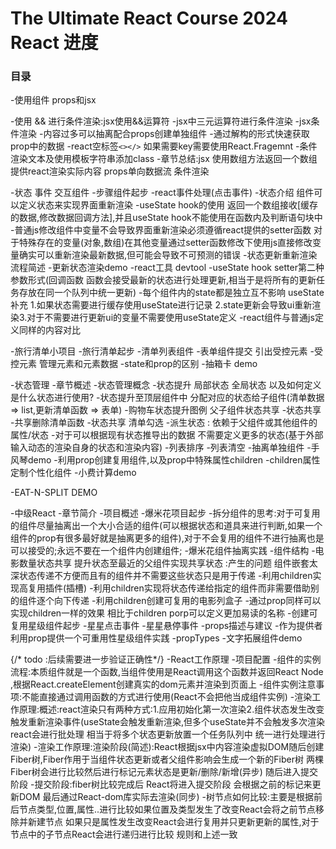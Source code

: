 # The Ultimate React Course 2024 React 进度

### 目录

-使用组件 props和jsx

  -使用 && 进行条件渲染:jsx使用&&运算符
  -jsx中三元运算符进行条件渲染
  -jsx条件渲染
  -内容过多可以抽离配合props创建单独组件
  -通过解构的形式快速获取prop中的数据
  -react空标签`<></>` 如果需要key需要使用React.Fragemnt
  -条件渲染文本及使用模板字符串添加class
  -章节总结:jsx 使用数组方法返回一个数组提供react渲染实际内容 props单向数据流 条件渲染

-状态 事件 交互组件
  -步骤组件起步
  -react事件处理(点击事件)
  -状态介绍 组件可以定义状态来实现界面重新渲染
  -useState hook的使用 返回一个数组接收[缓存的数据,修改数据回调方法],并且useState hook不能使用在函数内及判断语句块中
  -普通js修改组件中变量不会导致界面重新渲染必须遵循react提供的setter函数 对于特殊存在的变量(对象,数组)在其他变量通过setter函数修改下使用js直接修改变量确实可以重新渲染最新数据,但可能会导致不可预测的错误
  -状态更新重新渲染流程简述
  -更新状态渲染demo
  -react工具 devtool
  -useState hook setter第二种参数形式(回调函数 函数会接受最新的状态进行处理更新,相当于是将所有的更新任务存放在同一个队列中统一更新)
  -每个组件内的state都是独立互不影响 useState 补充 1.如果状态需要进行缓存使用useState进行记录 2.state更新会导致ui重新渲染3.对于不需要进行更新ui的变量不需要使用useState定义
  -react组件与普通js定义同样的内容对比

  -旅行清单小项目
  -旅行清单起步
  -清单列表组件
  -表单组件提交 引出受控元素
  -受控元素 管理元素和元素数据
  -state和prop的区别 
  -抽箱卡 demo


-状态管理
  -章节概述
  -状态管理概念
  -状态提升 局部状态 全局状态 以及如何定义是什么状态进行使用?
  -状态提升至顶层组件中 分配对应的状态给子组件(清单数据 => list,更新清单函数 => 表单)
  -购物车状态提升图例 父子组件状态共享
  -状态共享 -共享删除清单函数
  -状态共享 清单勾选
  -派生状态 : 依赖于父组件或其他组件的属性/状态
  -对于可以根据现有状态推导出的数据 不需要定义更多的状态(基于外部输入动态的渲染自身的状态和渲染内容)
  -列表排序
  -列表清空
  -抽离单独组件
  -手风琴demo
  -利用prop创建复用组件,以及prop中特殊属性children
  -children属性定制个性化组件
  -小费计算demo 

-EAT-N-SPLIT DEMO

-中级React 
  -章节简介
  -项目概述
  -爆米花项目起步
  -拆分组件的思考:对于可复用的组件尽量抽离出一个大小合适的组件(可以根据状态和道具来进行判断,如果一个组件的prop有很多最好就是抽离更多的组件),对于不会复用的组件不进行抽离也是可以接受的;永远不要在一个组件内创建组件;
  -爆米花组件抽离实践
  -组件结构
  -电影数量状态共享 提升状态至最近的父组件实现共享状态 :产生的问题 组件嵌套太深状态传递不方便而且有的组件并不需要这些状态只是用于传递
  -利用children实现高复用插件(插槽)
  -利用children实现将状态传递给指定的组件而非需要借助别的组件逐个向下传递
  -利用children创建可复用的电影列盒子
  -通过prop同样可以实现children一样的效果 相比于children porp可以定义更加易读的名称
  -创建可复用星级组件起步
  -星星点击事件
  -星星悬停事件
  -props描述与建议
  -作为提供者利用prop提供一个可重用性星级组件实践
  -propTypes
  -文字拓展组件demo
  
{/* todo :后续需要进一步验证正确性*/}
-React工作原理
  -项目配置
  -组件的实例流程:本质组件就是一个函数,当组件使用是React调用这个函数并返回React Node ,根据React.createElement创建真实的dom元素并渲染到页面上
  -组件实例注意事项:不能直接通过调用函数的方式进行使用(React不会把他当成组件实例)
  -渲染工作原理:概述:react渲染只有两种方式:1.应用初始化第一次渲染2.组件状态发生改变触发重新渲染事件(useState会触发重新渲染,但多个useState并不会触发多次渲染 react会进行批处理 相当于将多个状态更新放置一个任务队列中 统一进行处理进行渲染)
  -渲染工作原理:渲染阶段(简述):React根据jsx中内容渲染虚拟DOM随后创建Fiber树,Fiber作用于当组件状态更新或者父组件影响会生成一个新的Fiber树 两棵Fiber树会进行比较然后进行标记元素状态是更新/删除/新增(异步) 随后进入提交阶段
  -提交阶段:fiber树比较完成后 React将进入提交阶段 会根据之前的标记来更新DOM 最后通过React-dom库实际去渲染(同步)
  -树节点如何比较:主要是根据前后节点类型,位置,属性..进行比较如果位置及类型发生了改变React会将之前节点移除并新建节点 如果只是属性发生改变React会进行复用并只更新更新的属性,对于节点中的子节点React会进行递归进行比较 规则和上述一致






